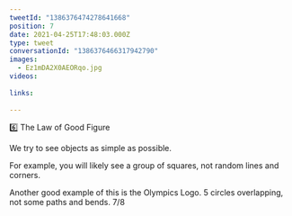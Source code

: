 ```yaml
---
tweetId: "1386376474278641668"
position: 7
date: 2021-04-25T17:48:03.000Z
type: tweet
conversationId: "1386376466317942790"
images:
  - Ez1mDA2X0AEORqo.jpg
videos:
  
links:
  
---
```

6️⃣ The Law of Good Figure

We try to see objects as simple as possible.

For example, you will likely see a group of squares, not random lines and corners.

Another good example of this is the Olympics Logo. 5 circles overlapping, not some paths and bends. 7/8 
